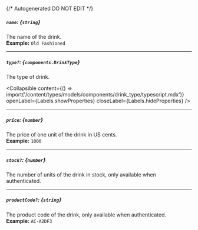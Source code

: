 {/* Autogenerated DO NOT EDIT  */}

##### `name`: *{`string`}*
The name of the drink.
<br/>
**Example:** `Old Fashioned`

---
##### `type?`: *{`components.DrinkType`}*
The type of drink.

<Collapsible content={() => import('/content/types/models/components/drink_type/typescript.mdx')} openLabel={Labels.showProperties} closeLabel={Labels.hideProperties} />


---
##### `price`: *{`number`}*
The price of one unit of the drink in US cents.
<br/>
**Example:** `1000`

---
##### `stock?`: *{`number`}*
The number of units of the drink in stock, only available when authenticated.

---
##### `productCode?`: *{`string`}*
The product code of the drink, only available when authenticated.
<br/>
**Example:** `AC-A2DF3`


